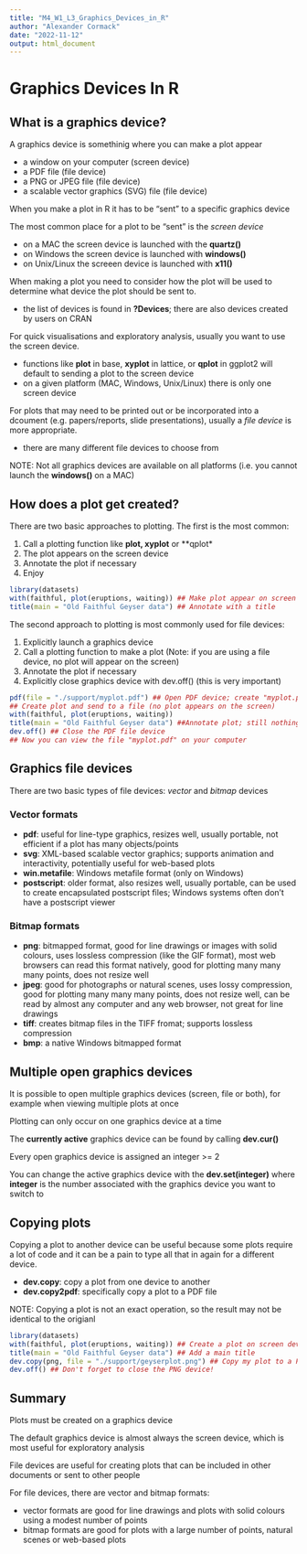 ```yaml
---
title: "M4_W1_L3_Graphics_Devices_in_R"
author: "Alexander Cormack"
date: "2022-11-12"
output: html_document
---
```


# Graphics Devices In R

## What is a graphics device?

A graphics device is somethinig where you can make a plot appear

- a window on your computer (screen device)
- a PDF file (file device)
- a PNG or JPEG file (file device)
- a scalable vector graphics (SVG) file (file device)

When you make a plot in R it has to be "sent" to a specific graphics device

The most common place for a plot to be "sent" is the *screen device*

- on a MAC the screen device is launched with the **quartz()**
- on Windows the screen device is launched with **windows()**
- on Unix/Linux the screeen device is launched with **x11()**

When making a plot you need to consider how the plot will be used to determine what device the plot should be sent to.

- the list of devices is found in **?Devices**; there are also devices created by users on CRAN

For quick visualisations and exploratory analysis, usually you want to use the screen device.

- functions like **plot** in base, **xyplot** in lattice, or **qplot** in ggplot2 will default to sending a plot to the screen device
- on a given platform (MAC, Windows, Unix/Linux) there is only one screen device

For plots that may need to be printed out or be incorporated into a dcoument (e.g. papers/reports, slide presentations), usually a *file device* is more appropriate.

- there are many different file devices to choose from

NOTE: Not all graphics devices are available on all platforms (i.e. you cannot launch the **windows()** on a MAC)


## How does a plot get created?

There are two basic approaches to plotting. The first is the most common:

1. Call a plotting function like **plot, xyplot** or **qplot*
2. The plot appears on the screen device
3. Annotate the plot if necessary
4. Enjoy
```r
library(datasets)
with(faithful, plot(eruptions, waiting)) ## Make plot appear on screen device
title(main = "Old Faithful Geyser data") ## Annotate with a title
```

The second approach to plotting is most commonly used for file devices:

1. Explicitly launch a graphics device
2. Call a plotting function to make a plot (Note: if you are using a file device, no plot will appear on the screen)
3. Annotate the plot if necessary
4. Explicitly close graphics device with dev.off() (this is very important)
```r
pdf(file = "./support/myplot.pdf") ## Open PDF device; create "myplot.pdf" in the "support" directory
## Create plot and send to a file (no plot appears on the screen)
with(faithful, plot(eruptions, waiting))
title(main = "Old Faithful Geyser data") ##Annotate plot; still nothing on screen
dev.off() ## Close the PDF file device
## Now you can view the file "myplot.pdf" on your computer
```

## Graphics file devices

There are two basic types of file devices: *vector* and *bitmap* devices

### Vector formats

- **pdf**: useful for line-type graphics, resizes well, usually portable, not efficient if a plot has many objects/points
- **svg**: XML-based scalable vector graphics; supports animation and interactivity, potentially useful for web-based plots
- **win.metafile**: Windows metafile format (only on Windows)
- **postscript**: older format, also resizes well, usually portable, can be used to create encapsulated postscript files; Windows systems often don't have a postscript viewer


### Bitmap formats

- **png**: bitmapped format, good for line drawings or images with solid colours, uses lossless compression (like the GIF format), most web browsers can read this format natively, good for plotting many many many points, does not resize well
- **jpeg**: good for photographs or natural scenes, uses lossy compression, good for plotting many many many points, does not resize well, can be read by almost any computer and any web browser, not great for line drawings
- **tiff**: creates bitmap files in the TIFF fromat; supports lossless compression
- **bmp**: a native Windows bitmapped format


## Multiple open graphics devices

It is possible to open multiple graphics devices (screen, file or both), for example when viewing multiple plots at once

Plotting can only occur on one graphics device at a time

The **currently active** graphics device can be found by calling **dev.cur()**

Every open graphics device is assigned an integer >= 2

You can change the active graphics device with the **dev.set(integer)** where **integer** is the number associated with the graphics device you want to switch to


## Copying plots

Copying a plot to another device can be useful because some plots require a lot of code and it can be a pain to type all that in again for a different device.

- **dev.copy**: copy a plot from one device to another
- **dev.copy2pdf**: specifically copy a plot to a PDF file

NOTE: Copying a plot is not an exact operation, so the result may not be identical to the origianl
```r
library(datasets)
with(faithful, plot(eruptions, waiting)) ## Create a plot on screen device
title(main = "Old Faithful Geyser data") ## Add a main title
dev.copy(png, file = "./support/geyserplot.png") ## Copy my plot to a PNG file
dev.off() ## Don't forget to close the PNG device!
```

## Summary

Plots must be created on a graphics device

The default graphics device is almost always the screen device, which is most useful for exploratory analysis

File devices are useful for creating plots that can be included in other documents or sent to other people

For file devices, there are vector and bitmap formats:

- vector formats are good for line drawings and plots with solid colours using a modest number of points
- bitmap formats are good for plots with a large number of points, natural scenes or web-based plots














